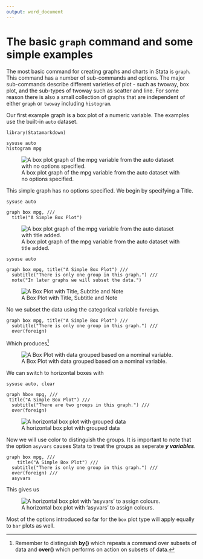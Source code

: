 ```yaml
---
output: word_document
---
```


# The basic `graph` command and some simple examples

The most basic command for creating graphs and charts in Stata is `graph`. This command has a number of sub-commands and options. The major sub-commands describe different varieties of plot - such as twoway, box plot, and the sub-types of twoway such as scatter and line. For some reason there is also a small collection of graphs that are independent of either `graph` or `twoway` including `histogram`.

Our first example graph is a box plot of a numeric variable. The examples use the built-in `auto` dataset.

    library(Statamarkdown)

    sysuse auto
    histogram mpg

![A box plot graph of the mpg variable from the auto dataset with no options specified.](mpgbox1.png "A Simple Box Plot")

This simple graph has no options specified. We begin by specifying a Title.

    sysuse auto

    graph box mpg, ///
      title("A Simple Box Plot")

![A box plot graph of the mpg variable from the auto dataset with title added.](mpgbox2.png "A Simple Box Plot with Title")

    sysuse auto

    graph box mpg, title("A Simple Box Plot") ///
      subtitle("There is only one group in this graph.") ///
      note("In later graphs we will subset the data.")

![A Box Plot with Title, Subtitle and Note](mpgbox3.png "A Box Plot with Title, Subtitle and Note")

No we subset the data using the categorical variable `foreign`.

    graph box mpg, title("A Simple Box Plot") ///
      subtitle("There is only one group in this graph.") ///
      over(foreign)

Which produces[^1]

[^1]: Remember to distinguish **by()** which repeats a command over subsets of data and **over()** which performs on action on subsets of data.

![A Box Plot with data grouped based on a nominal variable.](mpgbox4.png "A Box Plot with data grouped based on a nominal variable.")

We can switch to horizontal boxes with

    sysuse auto, clear

    graph hbox mpg, ///
     title("A Simple Box Plot") ///
      subtitle("There are two groups in this graph.") ///
      over(foreign)

![A horizontal box plot with grouped data](mpgbox5.png "A Horizontal Box Plot")

Now we will use color to distinguish the groups. It is important to note that the option `asyvars` causes Stata to treat the groups as seperate ***y variables***.

    graph box mpg, ///
        title("A Simple Box Plot") ///
      subtitle("There is only one group in this graph.") ///
      over(foreign) ///
      asyvars

This gives us

![A horizontal box plot with 'asyvars' to assign colours.](mpgbox6.png "A horizontal box plot with 'asyvars' to assign colours.")

Most of the options introduced so far for the `box` plot type will apply equally to `bar` plots as well.
